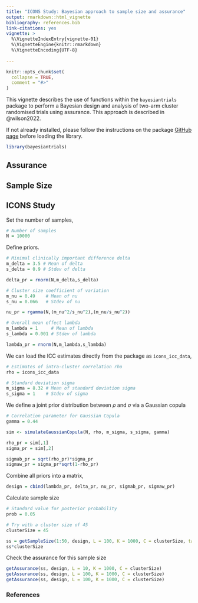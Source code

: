 ```yaml
---
title: "ICONS Study: Bayesian approach to sample size and assurance"
output: rmarkdown::html_vignette
bibliography: references.bib
link-citations: yes
vignette: >
  %\VignetteIndexEntry{vignette-01}
  %\VignetteEngine{knitr::rmarkdown}
  %\VignetteEncoding{UTF-8}
  
---
```


```r
knitr::opts_chunk$set(
  collapse = TRUE,
  comment = "#>"
)
```

This vignette describes the use of functions within the `bayesiantrials` package to perform a Bayesian design and analysis of two-arm cluster randomised trials using assurance. This approach is described in @wilson2022.

If not already installed, please follow the instructions on the package [GitHub page](https://github.com/NewcastleRSE/bayesiantrials) before loading the library.


```r
library(bayesiantrials)
```

## Assurance

## Sample Size

## ICONS Study

Set the number of samples,

```r
# Number of samples
N = 10000    
```

Define priors.

```r
# Minimal clinically important difference delta
m_delta = 3.5 # Mean of delta
s_delta = 0.9 # Stdev of delta

delta_pr = rnorm(N,m_delta,s_delta)

# Cluster size coefficient of variation
m_nu = 0.49    # Mean of nu
s_nu = 0.066   # Stdev of nu

nu_pr = rgamma(N,(m_nu^2/s_nu^2),(m_nu/s_nu^2)) 

# Overall mean effect lambda
m_lambda = 1     # Mean of lambda
s_lambda = 0.001 # Stdev of lambda

lambda_pr = rnorm(N,m_lambda,s_lambda)
```

We can load the ICC estimates directly from the package as `icons_icc_data`,

```r
# Estimates of intra-cluster correlation rho
rho = icons_icc_data

# Standard deviation sigma
m_sigma = 8.32 # Mean of standard deviation sigma
s_sigma = 1    # Stdev of sigma
```

We define a joint prior distribution between $\rho$ and $\sigma$ via a Gaussian copula

```r
# Correlation parameter for Gaussian Copula
gamma = 0.44

sim <- simulateGaussianCopula(N, rho, m_sigma, s_sigma, gamma)

rho_pr = sim[,1]
sigma_pr = sim[,2]

sigmab_pr = sqrt(rho_pr)*sigma_pr
sigmaw_pr = sigma_pr*sqrt(1-rho_pr)
```


Combine all priors into a matrix,

```r
design = cbind(lambda_pr, delta_pr, nu_pr, sigmab_pr, sigmaw_pr)
```


Calculate sample size

```r
# Standard value for posterior probability
prob = 0.05 

# Try with a cluster size of 45
clusterSize = 45

ss = getSampleSize(1:50, design, L = 100, K = 1000, C = clusterSize, target = 0.8, alpha = prob)
ss*clusterSize

```



Check the assurance for this sample size
```r
getAssurance(ss, design, L = 10, K = 1000, C = clusterSize)
getAssurance(ss, design, L = 100, K = 1000, C = clusterSize)
getAssurance(ss, design, L = 100, K = 1000, C = clusterSize)
```
  
  

<!-- ### sample size calculation ### -->

<!-- ss.test = 10 -->
<!-- C.test = 40:50 -->

<!-- ### power ### -->

<!-- pow.ss = rep(0,length(C.test)) -->

<!-- for (i in 1:length(C.test)){ -->

<!-- pow.ss[i] = power.ss(100,delta,sigma,C=C.test[i],rho=median(rho),beta = beta,nu=nu, -->
<!--          tailed="one",cluster=TRUE,cluster.eq = FALSE) -->

<!-- } -->

<!-- pow.ss*C.test -->

<!-- ### hybrid MCID ### -->

<!-- mcid.ss = rep(0,length(C.test)) -->

<!-- for (i in 1:length(C.test)){ -->

<!-- mcid.ss[i] = assurance.ss(100,delta,sigma.pr,C=C.test[i],rho=rho.pr,nu = nu.pr,beta=beta, -->
<!--              cluster=TRUE,cluster.eq = FALSE,tailed="one") -->

<!-- } -->

<!-- mcid.ss*C.test -->

<!-- ### full hybrid ### -->

<!-- full.ss = rep(0,length(C.test)) -->

<!-- for (i in 1:length(C.test)){ -->

<!--   full.ss[i] = hybrid.ss(100,delta.pr,sigma.pr,C=C.test[i],rho=rho.pr,nu = nu.pr,beta=beta, -->
<!--                               cluster=TRUE,cluster.eq = FALSE,tailed="one") -->

<!-- } -->

<!-- full.ss*C.test -->

<!-- ### full Bayesian method ### -->

<!-- ss.bayes = rep(0,length(C.test)) -->

<!-- for (i in 1:length(C.test)){ -->

<!--   print(i) -->

<!--   ss.bayes[i] = sample.size(1:100,design,design.BL,N=5,C=C.test[i],target=0.8,100 -->
<!--                             ,method="INLA") -->

<!-- } -->

<!-- ss.bayes*C.test -->

<!-- ### changing the prior mean for delta ### -->

<!-- delta.mean = c(seq(5,2.5,-0.5),2.25) -->

<!-- sens.bayes = rep(0,length(delta.mean)) -->

<!-- for (j in 1:length(delta.mean)){ -->

<!--   print(j) -->

<!-- delta.sens = rnorm(N,delta.mean[j],0.9) -->

<!-- design.sens = cbind(alpha.pr,delta.sens,nu.pr,sigmab.pr,sigmaw.pr) -->

<!--   sens.bayes[j] = sample.size(1:100,design.sens,design.BL,N=5,C=C,target=(1-beta),100 -->
<!--                             ,method="INLA") -->

<!-- } -->

<!-- sens.bayes*40 -->

<!-- full.sens = rep(0,length(delta.mean)) -->

<!-- for (i in 1:length(delta.mean)){ -->

<!--   print(i) -->

<!--   delta.sens = rnorm(N,delta.mean[i],0.9) -->

<!--   full.sens[i] = hybrid.ss(200,delta.sens,sigma.pr,C=C,rho=rho.pr,nu = nu.pr,beta=beta, -->
<!--                          cluster=TRUE,cluster.eq = FALSE,tailed="one") -->

<!-- } -->

<!-- full.sens -->

<!-- plot(delta.mean,sens.bayes*C,type="l",col=2,xlab="Mean of delta",ylab="Sample size") -->
<!-- points(delta.mean,sens.bayes*C,col=2,pch=21,bg=2) -->
<!-- #lines(delta.mean,full.sens*C,col=4) -->
<!-- #points(delta.mean,full.sens*C,col=4,pch=21,bg=4) -->
<!-- abline(h=360,col=3,lty=2) -->
<!-- abline(h=480,col=5,lty=2) -->

<!-- #bayes.mean.data = data.frame(delta.mean,sens.bayes) -->
<!-- #colnames(bayes.mean.data)=c("mean","ss") -->

<!-- #write.table(bayes.mean.data,"SampleSize_Delta_Mean.txt") -->

<!-- ### changing the prior sd for delta ### -->

<!-- delta.sd = seq(0.8,2,0.2) -->

<!-- sd.bayes = rep(0,length(delta.sd)) -->

<!-- for (j in 2:2){ -->

<!--   print(j) -->

<!--   delta.sdev = rnorm(N,3.5,delta.sd[j]) -->

<!--   design.sens = cbind(alpha.pr,delta.sdev,nu.pr,sigmab.pr,sigmaw.pr) -->

<!--   sd.bayes[j] = sample.size(1:100,design.sens,design.BL,N=5,C=C,target=(1-beta),100 -->
<!--                               ,method="Bayes") -->

<!-- } -->

<!-- sd.bayes -->

<!-- full.sd = rep(0,length(delta.sd)) -->

<!-- for (i in 1:length(delta.sd)){ -->

<!--   print(i) -->

<!--   delta.sdev = rnorm(N,3.5,delta.sd[i]) -->

<!--   full.sd[i] = hybrid.ss(200,delta.sdev,sigma.pr,C=C,rho=rho.pr,nu = nu.pr,beta=beta, -->
<!--                            cluster=TRUE,cluster.eq = FALSE,tailed="one") -->

<!-- } -->

<!-- full.sd -->

<!-- plot(delta.sd[2:7],sd.bayes[2:7]*C,type="l",col=2,xlab="St Dev of delta",ylab="Sample size",ylim=c(200,600)) -->
<!-- points(delta.sd[2:7],sd.bayes[2:7]*C,col=2,pch=21,bg=2) -->
<!-- #lines(delta.sd,sd.bayes*C,col=4) -->
<!-- #points(delta.sd,sd.bayes*C,col=4,pch=21,bg=4) -->
<!-- abline(h=360,col=3,lty=2) -->
<!-- abline(h=480,col=5,lty=2) -->

<!-- #bayes.sd.data = data.frame(delta.sd,sd.bayes) -->
<!-- #colnames(bayes.sd.data)=c("sd","ss") -->

<!-- #write.table(bayes.sd.data,"SampleSize_Delta_SD.txt") -->

<!-- probs2 = 1-pnorm(2.52,3.5,delta.sd[2:7]) -->

<!-- plot(delta.sd[2:7],probs2,type="l",col=4,xlab="St Dev of delta",ylab="Probability") -->
<!-- points(delta.sd[2:7],probs2,col=4,pch=21,bg=4) -->



<!-- ``` -->

### References


